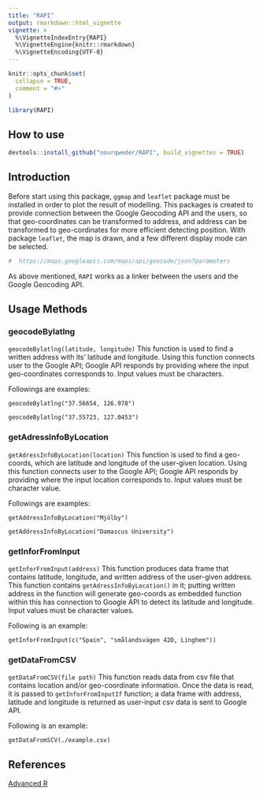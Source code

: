 ```yaml
---
title: "RAPI"
output: rmarkdown::html_vignette
vignette: >
  %\VignetteIndexEntry{RAPI}
  %\VignetteEngine{knitr::rmarkdown}
  %\VignetteEncoding{UTF-8}
---
```


```r
knitr::opts_chunk$set(
  collapse = TRUE,
  comment = "#>"
)
```

```r
library(RAPI)
```

## How to use
```r
devtools::install_github("nourqweder/RAPI", build_vignettes = TRUE)
```


## Introduction
Before start using this package, `ggmap` and `leaflet` package must be installed in order to plot the result of modelling. This packages is created to provide connection between the Google Geocoding API and the users, so that geo-coordinates can be transformed to address, and address can be transformed to geo-cordinates for more efficient detecting position.  With package `leaflet`, the map is drawn, and a few different display mode can be selected.


```r
#  https://maps.googleapis.com/maps/api/geocode/json?parameters
```

As above mentioned, `RAPI` works as a  linker between the users and the Google Geocoding API. 


## Usage Methods

### geocodeBylatlng
`geocodeBylatlng(latitude, longitude)` This function is used to find a written address with its' latitude and longitude. Using this function connects user to the Google API; Google API responds by providing where the input geo-coordinates corresponds to. Input values must be characters.
 
 Followings are examples:
 
`geocodeBylatlng("37.56654, 126.978")`

`geocodeBylatlng("37.55723, 127.0453")`


### getAdressInfoByLocation
 `getAdressInfoByLocation(location)` This function is used to find a geo-coords, which are latitude and longitude of the user-given location. Using this function connects user to the Google API; Google API responds by providing where the input location corresponds to. Input values must be character value.
 
 Followings are examples:
 
`getAddressInfoByLocation("Mjölby")`
 
`getAddressInfoByLocation("Damascus University")`

### getInforFromInput
`getInforFromInput(address)` This function produces data frame that contains latitude, longitude, and written address of the user-given address. This function contains `getAdressInfoByLocation()` in it; putting written address in the function will generate geo-coords as embedded function within this has connection to Google API to detect its latitude and longitude. Input values must be character values.

 Following is an example:
 
`getInforFromInput(c("Spain", "smålandsvägen 42D, Linghem"))`

### getDataFromCSV
`getDataFromCSV(file path)` This function reads data from csv file that contains location and/or geo-coordinate information. Once the data is read, it is passed to `getInforFromInputIf` function; a data frame with address, latitude and longitude is returned as user-input csv data is sent to Google API.

 Following is an example:
 
`getDataFromSCV(./example.csv)`

## References 
[Advanced R](http://adv-r.had.co.nz/R5.html)
